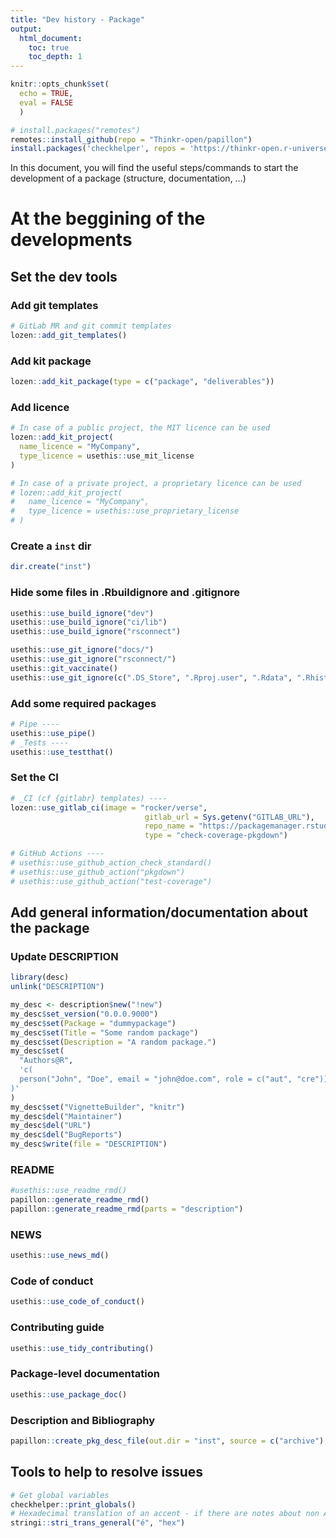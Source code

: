 ```yaml
---
title: "Dev history - Package"
output: 
  html_document:
    toc: true
    toc_depth: 1
---
```


```r
knitr::opts_chunk$set(
  echo = TRUE,
  eval = FALSE
  )
```

```r
# install.packages("remotes")
remotes::install_github(repo = "Thinkr-open/papillon")
install.packages('checkhelper', repos = 'https://thinkr-open.r-universe.dev')
```


In this document, you will find the useful steps/commands to start the development of a package (structure, documentation, ...)

# At the beggining of the developments
## Set the dev tools

### Add git templates

```r
# GitLab MR and git commit templates
lozen::add_git_templates()
```

### Add kit package

```r
lozen::add_kit_package(type = c("package", "deliverables"))
```

### Add licence

```r
# In case of a public project, the MIT licence can be used
lozen::add_kit_project(
  name_licence = "MyCompany", 
  type_licence = usethis::use_mit_license
)

# In case of a private project, a proprietary licence can be used
# lozen::add_kit_project(
#   name_licence = "MyCompany", 
#   type_licence = usethis::use_proprietary_license
# )
```

### Create a `inst` dir

```r
dir.create("inst")
```

### Hide some files in .Rbuildignore and .gitignore

```r
usethis::use_build_ignore("dev")
usethis::use_build_ignore("ci/lib")
usethis::use_build_ignore("rsconnect")

usethis::use_git_ignore("docs/")
usethis::use_git_ignore("rsconnect/")
usethis::git_vaccinate()
usethis::use_git_ignore(c(".DS_Store", ".Rproj.user", ".Rdata", ".Rhistory", ".httr-oauth"))
```

### Add some required packages

```r
# Pipe ----
usethis::use_pipe()
# _Tests ----
usethis::use_testthat()
```

### Set the CI

```r
# _CI (cf {gitlabr} templates) ----
lozen::use_gitlab_ci(image = "rocker/verse",
                              gitlab_url = Sys.getenv("GITLAB_URL"),
                              repo_name = "https://packagemanager.rstudio.com/all/__linux__/focal/latest",
                              type = "check-coverage-pkgdown")

# GitHub Actions ----
# usethis::use_github_action_check_standard()
# usethis::use_github_action("pkgdown")
# usethis::use_github_action("test-coverage")
```

## Add general information/documentation about the package

### Update DESCRIPTION

```r
library(desc)
unlink("DESCRIPTION")

my_desc <- description$new("!new")
my_desc$set_version("0.0.0.9000")
my_desc$set(Package = "dummypackage")
my_desc$set(Title = "Some random package")
my_desc$set(Description = "A random package.")
my_desc$set(
  "Authors@R",
  'c(
  person("John", "Doe", email = "john@doe.com", role = c("aut", "cre"))
)'
)
my_desc$set("VignetteBuilder", "knitr")
my_desc$del("Maintainer")
my_desc$del("URL")
my_desc$del("BugReports")
my_desc$write(file = "DESCRIPTION")
```

### README

```r
#usethis::use_readme_rmd()
papillon::generate_readme_rmd()
papillon::generate_readme_rmd(parts = "description")
```

### NEWS

```r
usethis::use_news_md()
```

### Code of conduct

```r
usethis::use_code_of_conduct()
```

### Contributing guide

```r
usethis::use_tidy_contributing()
```

### Package-level documentation

```r
usethis::use_package_doc()
```


### Description and Bibliography

```r
papillon::create_pkg_desc_file(out.dir = "inst", source = c("archive"), to = "html")
```

## Tools to help to resolve issues

```r
# Get global variables
checkhelper::print_globals()
# Hexadecimal translation of an accent - if there are notes about non ASCII characters
stringi::stri_trans_general("é", "hex")
```

